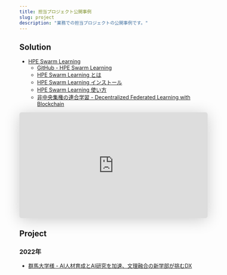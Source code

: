 ```yaml
---
title: 担当プロジェクト公開事例
slug: project
description: "業務での担当プロジェクトの公開事例です。"
---
```


## Solution

- [HPE Swarm Learning](https://www.hpe.com/jp/ja/solutions/artificial-intelligence/swarm-learning.html)
    - [GitHub - HPE Swarm Learning](https://github.com/HewlettPackard/swarm-learning)
    - [HPE Swarm Learning とは](/blog/2022/06/hpe-swarm-learning-intro/)
    - [HPE Swarm Learning インストール](/blog/2022/06/hpe-swarm-learning-install/)
    - [HPE Swarm Learning 使い方](/blog/2022/06/hpe-swarm-learning-how-to-use/)
    - [非中央集権の連合学習 - Decentralized Federated Learning with Blockchain](https://speakerdeck.com/imokuri/decentralized-federated-learning-with-blockchain)

<iframe class="speakerdeck-iframe" frameborder="0" src="https://speakerdeck.com/player/666f756252ab4a86bc560bfa4976ca2d" title="Decentralized Federated Learning with Blockchain" allowfullscreen="true" mozallowfullscreen="true" webkitallowfullscreen="true" style="border: 0px; background: padding-box padding-box rgba(0, 0, 0, 0.1); margin: 0px; padding: 0px; border-radius: 6px; box-shadow: rgba(0, 0, 0, 0.2) 0px 5px 40px; width: 100%; height: auto; aspect-ratio: 560 / 314;" data-ratio="1.78343949044586"></iframe>

## Project

### 2022年

- [群馬大学様 - AI人材育成とAI研究を加速、文理融合の新学部が挑むDX](https://www.hpe.com/jp/ja/customer-case-studies/services-gunma-u.html)
